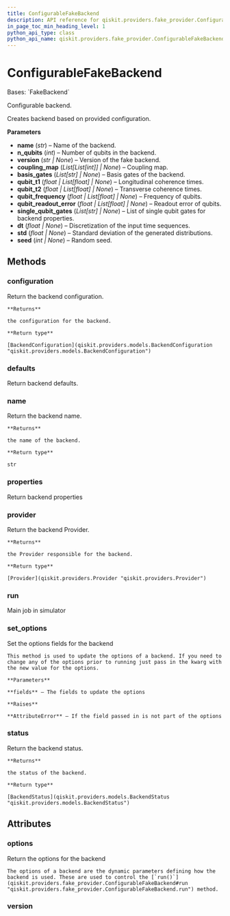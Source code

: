 ```yaml
---
title: ConfigurableFakeBackend
description: API reference for qiskit.providers.fake_provider.ConfigurableFakeBackend
in_page_toc_min_heading_level: 1
python_api_type: class
python_api_name: qiskit.providers.fake_provider.ConfigurableFakeBackend
---
```


# ConfigurableFakeBackend

<Class id="qiskit.providers.fake_provider.ConfigurableFakeBackend" isDedicatedPage={true} github="https://github.com/qiskit/qiskit/tree/stable/0.24/qiskit/providers/fake_provider/utils/configurable_backend.py" signature="ConfigurableFakeBackend(name, n_qubits, version=None, coupling_map=None, basis_gates=None, qubit_t1=None, qubit_t2=None, qubit_frequency=None, qubit_readout_error=None, single_qubit_gates=None, dt=None, std=None, seed=None)">
  Bases: `FakeBackend`

  Configurable backend.

  Creates backend based on provided configuration.

  **Parameters**

  *   **name** (*str*) – Name of the backend.
  *   **n\_qubits** (*int*) – Number of qubits in the backend.
  *   **version** (*str | None*) – Version of the fake backend.
  *   **coupling\_map** (*List\[List\[int]] | None*) – Coupling map.
  *   **basis\_gates** (*List\[str] | None*) – Basis gates of the backend.
  *   **qubit\_t1** (*float | List\[float] | None*) – Longitudinal coherence times.
  *   **qubit\_t2** (*float | List\[float] | None*) – Transverse coherence times.
  *   **qubit\_frequency** (*float | List\[float] | None*) – Frequency of qubits.
  *   **qubit\_readout\_error** (*float | List\[float] | None*) – Readout error of qubits.
  *   **single\_qubit\_gates** (*List\[str] | None*) – List of single qubit gates for backend properties.
  *   **dt** (*float | None*) – Discretization of the input time sequences.
  *   **std** (*float | None*) – Standard deviation of the generated distributions.
  *   **seed** (*int | None*) – Random seed.

  ## Methods

  <span id="qiskit-providers-fake-provider-configurablefakebackend-configuration" />

  ### configuration

  <Function id="qiskit.providers.fake_provider.ConfigurableFakeBackend.configuration" name="configuration" signature="ConfigurableFakeBackend.configuration()">
    Return the backend configuration.

    **Returns**

    the configuration for the backend.

    **Return type**

    [BackendConfiguration](qiskit.providers.models.BackendConfiguration "qiskit.providers.models.BackendConfiguration")
  </Function>

  <span id="qiskit-providers-fake-provider-configurablefakebackend-defaults" />

  ### defaults

  <Function id="qiskit.providers.fake_provider.ConfigurableFakeBackend.defaults" name="defaults" signature="ConfigurableFakeBackend.defaults()">
    Return backend defaults.
  </Function>

  <span id="qiskit-providers-fake-provider-configurablefakebackend-name" />

  ### name

  <Function id="qiskit.providers.fake_provider.ConfigurableFakeBackend.name" name="name" signature="ConfigurableFakeBackend.name()">
    Return the backend name.

    **Returns**

    the name of the backend.

    **Return type**

    str
  </Function>

  <span id="qiskit-providers-fake-provider-configurablefakebackend-properties" />

  ### properties

  <Function id="qiskit.providers.fake_provider.ConfigurableFakeBackend.properties" name="properties" signature="ConfigurableFakeBackend.properties()">
    Return backend properties
  </Function>

  <span id="qiskit-providers-fake-provider-configurablefakebackend-provider" />

  ### provider

  <Function id="qiskit.providers.fake_provider.ConfigurableFakeBackend.provider" name="provider" signature="ConfigurableFakeBackend.provider()">
    Return the backend Provider.

    **Returns**

    the Provider responsible for the backend.

    **Return type**

    [Provider](qiskit.providers.Provider "qiskit.providers.Provider")
  </Function>

  <span id="qiskit-providers-fake-provider-configurablefakebackend-run" />

  ### run

  <Function id="qiskit.providers.fake_provider.ConfigurableFakeBackend.run" name="run" signature="ConfigurableFakeBackend.run(run_input, **kwargs)">
    Main job in simulator
  </Function>

  <span id="qiskit-providers-fake-provider-configurablefakebackend-set-options" />

  ### set\_options

  <Function id="qiskit.providers.fake_provider.ConfigurableFakeBackend.set_options" name="set_options" signature="ConfigurableFakeBackend.set_options(**fields)">
    Set the options fields for the backend

    This method is used to update the options of a backend. If you need to change any of the options prior to running just pass in the kwarg with the new value for the options.

    **Parameters**

    **fields** – The fields to update the options

    **Raises**

    **AttributeError** – If the field passed in is not part of the options
  </Function>

  <span id="qiskit-providers-fake-provider-configurablefakebackend-status" />

  ### status

  <Function id="qiskit.providers.fake_provider.ConfigurableFakeBackend.status" name="status" signature="ConfigurableFakeBackend.status()">
    Return the backend status.

    **Returns**

    the status of the backend.

    **Return type**

    [BackendStatus](qiskit.providers.models.BackendStatus "qiskit.providers.models.BackendStatus")
  </Function>

  ## Attributes

  ### options

  <Attribute id="qiskit.providers.fake_provider.ConfigurableFakeBackend.options" name="options">
    Return the options for the backend

    The options of a backend are the dynamic parameters defining how the backend is used. These are used to control the [`run()`](qiskit.providers.fake_provider.ConfigurableFakeBackend#run "qiskit.providers.fake_provider.ConfigurableFakeBackend.run") method.
  </Attribute>

  ### version

  <Attribute id="qiskit.providers.fake_provider.ConfigurableFakeBackend.version" name="version" attributeValue="1" />
</Class>

